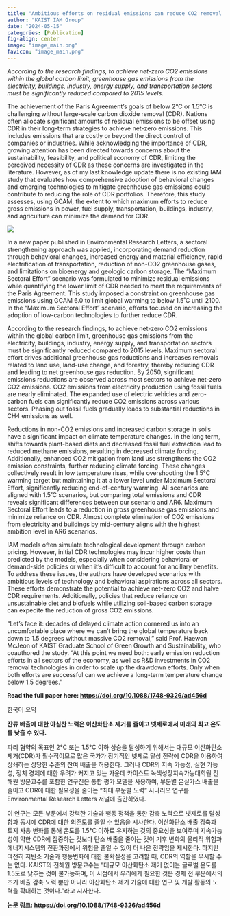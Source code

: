 ```yaml
---
title: "Ambitious efforts on residual emissions can reduce CO2 removal and lower peak temperatures in a Net-Zero future"
author: "KAIST IAM Group"
date: "2024-05-15"
categories: [Publication]
fig-align: center
image: "image_main.png"
favicon: "image_main.png"
---
```


*According to the research findings, to achieve net-zero CO2 emissions within the global carbon limit, greenhouse gas emissions from the electricity, buildings, industry, energy supply, and transportation sectors must be significantly reduced compared to 2015 levels.*

The achievement of the Paris Agreement's goals of below 2°C or 1.5°C is challenging without large-scale carbon dioxide removal (CDR). Nations often allocate significant amounts of residual emissions to be offset using CDR in their long-term strategies to achieve net-zero emissions. This includes emissions that are costly or beyond the direct control of companies or industries. While acknowledging the importance of CDR, growing attention has been directed towards concerns about the sustainability, feasibility, and political economy of CDR, limiting the perceived necessity of CDR as these concerns are investigated in the literature. However, as of my last knowledge update there is no existing IAM study that evaluates how comprehensive adoption of behavioral changes and emerging technologies to mitigate greenhouse gas emissions could contribute to reducing the role of CDR portfolios. Therefore, this study assesses, using GCAM, the extent to which maximum efforts to reduce gross emissions in power, fuel supply, transportation, buildings, industry, and agriculture can minimize the demand for CDR.

![](image_main.png)

In a new paper published in Environmental Research Letters, a sectoral strengthening approach was applied, incorporating demand reduction through behavioral changes, increased energy and material efficiency, rapid electrification of transportation, reduction of non-CO2 greenhouse gases, and limitations on bioenergy and geologic carbon storage. The "Maximum Sectoral Effort" scenario was formulated to minimize residual emissions while quantifying the lower limit of CDR needed to meet the requirements of the Paris Agreement. This study imposed a constraint on greenhouse gas emissions using GCAM 6.0 to limit global warming to below 1.5˚C until 2100. In the "Maximum Sectoral Effort" scenario, efforts focused on increasing the adoption of low-carbon technologies to further reduce CDR.

According to the research findings, to achieve net-zero CO2 emissions within the global carbon limit, greenhouse gas emissions from the electricity, buildings, industry, energy supply, and transportation sectors must be significantly reduced compared to 2015 levels. Maximum sectoral effort drives additional greenhouse gas reductions and increases removals related to land use, land-use change, and forestry, thereby reducing CDR and leading to net greenhouse gas reduction. By 2050, significant emissions reductions are observed across most sectors to achieve net-zero CO2 emissions. CO2 emissions from electricity production using fossil fuels are nearly eliminated. The expanded use of electric vehicles and zero-carbon fuels can significantly reduce CO2 emissions across various sectors. Phasing out fossil fuels gradually leads to substantial reductions in CH4 emissions as well.

Reductions in non-CO2 emissions and increased carbon storage in soils have a significant impact on climate temperature changes. In the long term, shifts towards plant-based diets and decreased fossil fuel extraction lead to reduced methane emissions, resulting in decreased climate forcing. Additionally, enhanced CO2 mitigation from land use strengthens the CO2 emission constraints, further reducing climate forcing. These changes collectively result in low temperature rises, while overshooting the 1.5°C warming target but maintaining it at a lower level under Maximum Sectoral Effort, significantly reducing end-of-century warming. All scenarios are aligned with 1.5˚C scenarios, but comparing total emissions and CDR reveals significant differences between our scenario and AR6. Maximum Sectoral Effort leads to a reduction in gross greenhouse gas emissions and minimize reliance on CDR. Almost complete elimination of CO2 emissions from electricity and buildings by mid-century aligns with the highest ambition level in AR6 scenarios.

IAM models often simulate technological development through carbon pricing. However, initial CDR technologies may incur higher costs than predicted by the models, especially when considering behavioral or demand-side policies or when it's difficult to account for ancillary benefits. To address these issues, the authors have developed scenarios with ambitious levels of technology and behavioral aspirations across all sectors. These efforts demonstrate the potential to achieve net-zero CO2 and halve CDR requirements. Additionally, policies that reduce reliance on unsustainable diet and biofuels while utilizing soil-based carbon storage can expedite the reduction of gross CO2 emissions.

"Let's face it: decades of delayed climate action cornered us into an uncomfortable place where we can't bring the global temperature back down to 1.5 degrees without massive CO2 removal," said Prof. Haewon McJeon of KAIST Graduate School of Green Growth and Sustainability, who coauthored the study. "At this point we need both: early emission reduction efforts in all sectors of the economy, as well as R&D investments in CO2 removal technologies in order to scale up the drawdown efforts. Only when both efforts are successful can we achieve a long-term temperature change below 1.5 degrees."

**Read the full paper here: <https://doi.org/10.1088/1748-9326/ad456d>**

한국어 요약

**잔류 배출에 대한 야심찬 노력은 이산화탄소 제거를 줄이고 넷제로에서 미래의 최고 온도를 낮출 수 있다.**

파리 협약의 목표인 2°C 또는 1.5°C 이하 상승을 달성하기 위해서는 대규모 이산화탄소 제거(CDR)가 필수적이므로 많은 국가가 장기적인 넷제로 달성 전략에 CDR을 이용하여 상쇄하는 상당한 수준의 잔여 배출을 허용한다. 그러나 CDR의 지속 가능성, 실현 가능성, 정치 경제에 대한 우려가 커지고 있는 가운데 카이스트 녹색성장지속가능대학원 전해원 방문교수를 포함한 연구진은 통합 평가 모델을 사용하여, 부문별 온실가스 배출을 줄이고 CDR에 대한 필요성을 줄이는 "최대 부문별 노력" 시나리오 연구를 Environmental Research Letters 저널에 출간하였다.

이 연구는 모든 부문에서 강력한 기술과 행동 정책을 통한 감축 노력으로 넷제로를 달성함과 동시에 CDR에 대한 의존도를 줄일 수 있음을 시사한다. 이산화탄소 배출 감축과 토지 사용 변화를 통해 온도를 1.5°C 이하로 유지하는 것의 중요성을 보여주며 지속가능성이 약한 CDR에 집중하는 것보다 탄소 배출을 줄이는 것이 기후 변화의 물리적 위험과 에너지시스템의 전환과정에서 위험을 줄일 수 있어 더 나은 전략임을 제시한다. 하지만 여전히 저탄소 기술과 행동변화에 대한 불확실성을 고려할 때, CDR의 역할을 무시할 수는 없다. KAIST의 전해원 방문교수는 "대규모 이산화탄소 제거 없이는 글로벌 온도를 1.5도로 낮추는 것이 불가능하며, 이 시점에서 우리에게 필요한 것은 경제 전 부문에서의 조기 배출 감축 노력 뿐만 아니라 이산화탄소 제거 기술에 대한 연구 및 개발 활동의 노력을 확대하는 것이다."라고 시사한다.

**논문 링크: <https://doi.org/10.1088/1748-9326/ad456d>**
